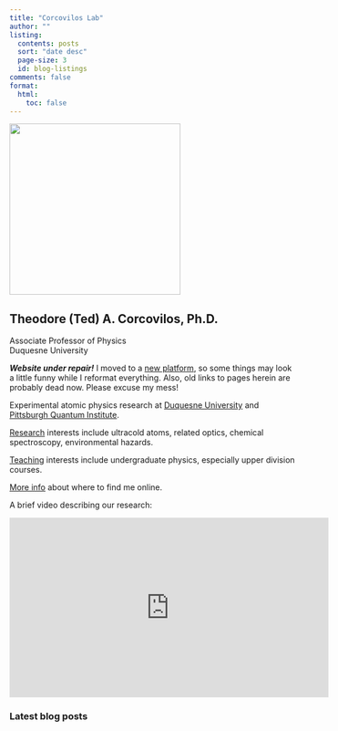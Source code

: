 ```yaml
---
title: "Corcovilos Lab"
author: ""
listing:
  contents: posts
  sort: "date desc"
  page-size: 3
  id: blog-listings
comments: false
format:
  html:
    toc: false
---
```

![](./assets/photos/Corcovilos.jpg){ width=300px fig-alt="photo of Ted Corcovilos" fig-align="center"}

## Theodore (Ted) A. Corcovilos, Ph.D.
Associate Professor of Physics<br />
Duquesne University

::: {.callout-warning}
***Website under repair!*** I moved to a [new platform](https://quarto.org/), so some things may look a little funny while I reformat everything.  Also, old links to pages herein are probably dead now.  Please excuse my mess!
:::

Experimental atomic physics research at [Duquesne University](http://www.duq.edu) and [Pittsburgh Quantum Institute](http://www.pqi.org).

[Research](./research.qmd) interests include ultracold atoms, related optics, chemical spectroscopy, environmental hazards.

[Teaching](./teaching.qmd) interests include undergraduate physics, especially upper division courses.

[More info](./about.qmd) about where to find me online.

A brief video describing our research:

<center>
<iframe width="560" height="315" src="https://www.youtube.com/embed/vUE_Bs3hgbg" frameborder="0" allow="accelerometer; autoplay; clipboard-write; encrypted-media; gyroscope; picture-in-picture" allowfullscreen></iframe>
</center>

### Latest blog posts

:::{#blog-listings}
:::

